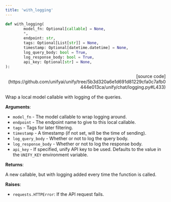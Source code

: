 ```yaml
---
title: 'with_logging'
---
```


```python
def with_logging(
        model_fn: Optional[callable] = None,
        *,
        endpoint: str,
        tags: Optional[List[str]] = None,
        timestamp: Optional[datetime.datetime] = None,
        log_query_body: bool = True,
        log_response_body: bool = True,
        api_key: Optional[str] = None,
):
```

<p align="right">[source code](https://github.com/unifyai/unify/tree/5b3d320a6e1d691d81229cfa0c7afb0444e013ca/unify/chat/logging.py#L433)</p>

Wrap a local model callable with logging of the queries.

**Arguments**:

- `model_fn` - The model callable to wrap logging around.
- `endpoint` - The endpoint name to give to this local callable.
- `tags` - Tags for later filtering.
- `timestamp` - A timestamp (if not set, will be the time of sending).
- `log_query_body` - Whether or not to log the query body.
- `log_response_body` - Whether or not to log the response body.
- `api_key` - If specified, unify API key to be used. Defaults to the value in the `UNIFY_KEY` environment variable.



**Returns**:

A new callable, but with logging added every time the function is called.



**Raises**:

- `requests.HTTPError`: If the API request fails.